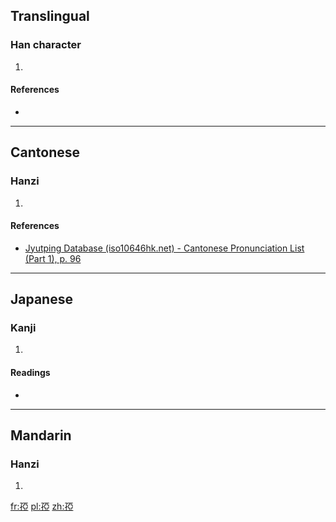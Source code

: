 ==Translingual==

===Han character===
{{Han char|rn=39|rad=子|as=08|sn=11|four=1141<sub>7</sub>|canj=弓木一中一 (NDMLM)|ids=⿰[[子]][[亞]]}}

# {{defn|Han|sort=子08}}

====References====
* {{Han ref|kx=0280.110|dkj=06996|dj=0549.040|hdz=21016.110|uh=5B72|ud=23410|bh=D4EF|bd=54511}}

----

==Cantonese==

===Hanzi===
{{yue-hanzi|jyut=[[aa1]], [[ngaa1]]|y=a1, nga1}}

# {{defn|lang=yue|sort=子08}}

====References====
* [http://www.iso10646hk.net/jp/document/download.jsp Jyutping Database (iso10646hk.net) - Cantonese Pronunciation List (Part 1), p. 96]

----

==Japanese==

===Kanji===
{{ja-kanji|grade=|rs=子08}}

# {{defn|lang=ja|sort=子08}}

====Readings====
* {{ja-readings|on=[[あ]] (a)|kun=[[あかご]] (akago)}}

----

==Mandarin==

===Hanzi===
{{cmn-hanzi|pin=[[yā]] ([[ya1]]), [[zì]] ([[zi4]])|wg=ya<sup>1</sup>, tzu<sup>4</sup>}}

# {{defn|lang=cmn|sort=子08}}

[[fr:孲]]
[[pl:孲]]
[[zh:孲]]